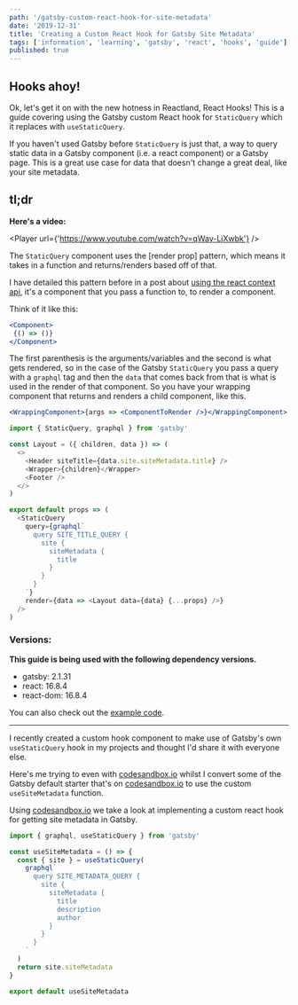 ```yaml
---
path: '/gatsby-custom-react-hook-for-site-metadata'
date: '2019-12-31'
title: 'Creating a Custom React Hook for Gatsby Site Metadata'
tags: ['information', 'learning', 'gatsby', 'react', 'hooks', 'guide']
published: true
---
```



## Hooks ahoy!

Ok, let's get it on with the new hotness in Reactland, React Hooks!
This is a guide covering using the Gatsby custom React hook for
`StaticQuery` which it replaces with `useStaticQuery`.

If you haven't used Gatsby before `StaticQuery` is just that, a way to
query static data in a Gatsby component (i.e. a react component) or a
Gatsby page. This is a great use case for data that doesn't change a
great deal, like your site metadata.

## tl;dr

**Here's a video:**

<Player url={'https://www.youtube.com/watch?v=qWay-LjXwbk'} />

The `StaticQuery` component uses the [render prop] pattern, which
means it takes in a function and returns/renders based off of that.

I have detailed this pattern before in a post about [using the react
context api], it's a component that you pass a function to, to render
a component.

Think of it like this:

```jsx
<Component>
 {() => ()}
</Component>
```

The first parenthesis is the arguments/variables and the second is
what gets rendered, so in the case of the Gatsby `StaticQuery` you
pass a query with a `graphql` tag and then the `data` that comes back
from that is what is used in the render of that component. So you have
your wrapping component that returns and renders a child component,
like this.

```jsx
<WrappingComponent>{args => <ComponentToRender />}</WrappingComponent>
```

```js
import { StaticQuery, graphql } from 'gatsby'

const Layout = ({ children, data }) => (
  <>
    <Header siteTitle={data.site.siteMetadata.title} />
    <Wrapper>{children}</Wrapper>
    <Footer />
  </>
)

export default props => (
  <StaticQuery
    query={graphql`
      query SITE_TITLE_QUERY {
        site {
          siteMetadata {
            title
          }
        }
      }
    `}
    render={data => <Layout data={data} {...props} />}
  />
)
```

### Versions:

**This guide is being used with the following dependency versions.**

- gatsby: 2.1.31
- react: 16.8.4
- react-dom: 16.8.4

You can also check out the [example code].

---

I recently created a custom hook component to make use of Gatsby's own
`useStaticQuery` hook in my projects and thought I'd share it with
everyone else.

Here's me trying to even with [codesandbox.io] whilst I convert some
of the Gatsby default starter that's on [codesandbox.io] to use the
custom `useSiteMetadata` function.

Using [codesandbox.io] we take a look at implementing a custom react
hook for getting site metadata in Gatsby.

```js
import { graphql, useStaticQuery } from 'gatsby'

const useSiteMetadata = () => {
  const { site } = useStaticQuery(
    graphql`
      query SITE_METADATA_QUERY {
        site {
          siteMetadata {
            title
            description
            author
          }
        }
      }
    `
  )
  return site.siteMetadata
}

export default useSiteMetadata
```

<!-- Links -->

[codesandbox.io]: https://codesandbox.io
[render props]: https://reactjs.org/docs/render-props.html
[using the react context api]:
  http://localhost:8899/react-context-api-getting-started
[example code]: https://codesandbox.io/s/1vnvko0zqj
